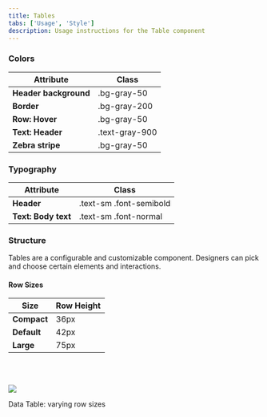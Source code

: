 ```yaml
---
title: Tables
tabs: ['Usage', 'Style']
description: Usage instructions for the Table component
---
```



### Colors

<table>
    <thead>
        <tr>
            <th>Attribute</th>  
            <th>Class</th>
        </tr>
    </thead>
    <tbody>
        <tr>
            <td><strong>Header background</strong></td>
            <td class="color-name"><span class="code">.bg-gray-50</span></td>     
        </tr>
        <tr>
            <td><strong>Border</strong></td>
            <td class="color-name"><span class="code">.bg-gray-200</span></td>     
        </tr>
        <tr>
            <td><strong>Row: Hover</strong></td>
            <td class="color-name"><span class="code">.bg-gray-50</span></td>     
        </tr>
        <tr>
            <td><strong>Text: Header</strong></td>
            <td class="color-name"><span class="code">.text-gray-900</span></td>     
        </tr>
        <tr>
            <td><strong>Zebra stripe</strong></td>
            <td class="color-name"><span class="code">.bg-gray-50</span></td>     
        </tr>
    </tbody>
</table>


### Typography

<table>
    <thead>
        <tr>
            <th>Attribute</th>  
            <th>Class</th>
        </tr>
    </thead>
    <tbody>
        <tr>
            <td><strong>Header</strong></td>
            <td class="color-name"><span class="code">.text-sm</span> <span class="code">.font-semibold</span></td>     
        </tr>
        <tr>
            <td><strong>Text: Body text</strong></td>
            <td class="color-name"><span class="code">.text-sm</span> <span class="code">.font-normal</span></td>     
        </tr>
    </tbody>
</table>

### Structure

Tables are a configurable and customizable component. Designers can pick and choose certain elements and interactions.

#### Row Sizes

<table>
    <thead>
        <tr>
            <th>Size</th>  
            <th>Row Height</th>
        </tr>
    </thead>
    <tbody>
        <tr>
            <td><strong>Compact</strong></td>
            <td>36px</td>
        </tr>
        <tr>
            <td><strong>Default</strong></td>
            <td>42px</td>
        </tr>
        <tr>
            <td><strong>Large</strong></td>
            <td>75px</td>
        </tr>
    </tbody>
</table>
<br/>
<br/>
<Row>
<Column colLg={12}>

<img src="https://res.cloudinary.com/dgcfg5cwe/image/upload/v1648438161/table-sizing_leflzi.svg"></img>

</Column>
</Row>

<div class="caption">Data Table: varying row sizes</div>
